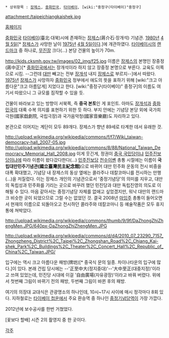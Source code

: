  * 상위항목 : [[장제스]], [[중화민국]], [[타이베이]], [wiki:"중정구(타이베이)"중정구]

attachment:/taipeichiangkaishek.jpg

{{{+1 國立中正紀念堂 / Chiang Kai-shek Memorial Hall }}}

[http://www.cksmh.gov.tw/ 홈페이지]

[[중화민국]] [[타이베이]](臺北·대북)시에 존재하는 [[장제스]](蔣介石·장개석) 기념관. [[1980년]] [[4월 5일]][* [[장제스]]가 사망한 날이 [[1975년]] [[4월 5일]]이다.]에 개관하였다. [[타이베이]]시의 [[랜드마크]] 중 하나로, [[무진장]] 크다(...) 본당 건물의 높이가 70m.

http://kids.cksmh.gov.tw/images/02_img/f25.jpg
이름은 [[장제스]]의 본명인 장중정(蔣中正)[* [[중화민국]]에서는 장개석이라 하지 않고 장중정 본명으로 부른다. 교육도 이쪽으로 시킴. --그런데 [[대만]] 빼고는 전부 [[장개석]] 내지 [[장제스]]로 부르지--]에서 따왔다. [[1975년]] [[장제스]]가 사망하자 [[중화민국]] 정부에서 애도의 뜻을 표하기 위해 [wiki:"크고 아름다운"크고 아름답게] 지었다고 한다. [wiki:"중정구(타이베이)" 중정구]의 이름도 여기서 따왔으니 그 규모를 짐작할 수 있을 듯.

건물이 바라보고 있는 방향이 서북쪽, 즉 '''중국 본토'''인 게 포인트. 아마도 [[장개석]]과 [[중화민국]]의 대륙 수복 의지를 표현하기 위한 듯 하다. 부지 안에는 기념당 본당 외에 국가희극원(國家戱劇院, 국립극장)과 국가음악청(國家音樂廳)도 자리하고 있다. 

본관으로 이어지는 계단이 모두 89개다. 장제스가 향년 89세로 타계한 데서 유래한 것.

http://upload.wikimedia.org/wikipedia/commons/f/f7/Wiki_taiwan-democracy-hall_2007-05.jpg
http://upload.wikimedia.org/wikipedia/commons/8/88/National_Taiwan_Democracy_Memorial_Hall_2008.jpg
이게 웃긴게, 정권이 [[중국 국민당]]이냐 [[민주진보당]]이냐에 따라 이름이 왔다갔다한다(...) [[민주진보당]] [[천수이볜]] 총통 시절에는 이름이 '''국립대만민주기념관(國立臺灣民主紀念館)'''으로 바뀌어 대만 민주화 운동의 전시 비중을 대폭 확대했고, 기념당 내 장제스의 동상 옆에는 콜라주나 데칼코마니를 전시하는 만행(...)을 저질렀다. 이는 장제스 개인의 기념관으로서 '중정기념당'의 의미를 지우고, 대만의 독립성과 민주화를 기리는 곳으로 바꾸려 했던 민진당과 대만 독립진영의 의도로 이해될 수 있다. 마음 같아서는 중정기념당 자체를 없애고 싶었겠지만, 워낙 대만의 랜드마크 비슷한 곳이 되었으므로 그럴 수는 없었던 것. 결국 2008년 [[마잉주]] 총통이 들어오면서 현재의 이름으로 되돌아오고 전시하던 콜라주와 데칼코마니 등 예술작품은 모두 휴지통에 쳐박았다. 

http://upload.wikimedia.org/wikipedia/commons/thumb/9/9f/DaZhongZhiZhengMen.JPG/640px-DaZhongZhiZhengMen.JPG

http://upload.wikimedia.org/wikipedia/commons/d/d4/2010_07_23290_7157_Zhongzheng_District%2C_Taipei%2C_Zhongshan_Road%2C_Chiang_Kai-shek_Park%2C_Buildings%2C_Theater%2C_Concert_Hall%2C_Republic_of_China%2C_Taiwan.JPG/

입구에는 역시 크고 아름다운 패방(牌坊)[* 중국식 문의 일종. 차이나타운의 입구에 많다.]이 있다. 본래 건립 당시에는 --'正至中大(정지중대)'--'大中至正(대중지정)'이라고 쓰여 있었는데, 민진당 시대에 이걸 '自由廣場(자유광장)'이라고 바꿔 버렸다. 위에서 첫번째 그림이 바뀌기 전의 패방, 두번째 그림이 바뀐 후의 패방.

여기의 의장대 교대식은 관광명소의 하나인데, 10시~17시 사이에 매시 정각마다 8회 있다. 지하철로는 [[타이베이 첩운]]에서 주요 환승역 중 하나인 [[중정기념당역]]이 가장 가깝다.

2012년에 보수공사를 한번 거쳤었다.

[꽃보다 할배] 시즌 2의 촬영지 중 한 곳이다.

[[각주]]
